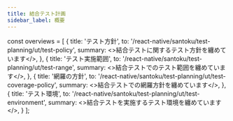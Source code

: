 ```yaml
---
title: 結合テスト計画
sidebar_label: 概要
---
```


<!-- textlint-disable ja-technical-writing/sentence-length,ja-technical-writing/max-comma,ja-spacing/ja-no-space-around-parentheses,jtf-style/3.3.かっこ類と隣接する文字の間のスペースの有無,ja-technical-writing/ja-no-mixed-period,ja-technical-writing/no-unmatched-pair -->

const overviews = [
  {
    title: 'テスト方針',
    to: '/react-native/santoku/test-planning/ut/test-policy',
    summary: <>結合テストに関するテスト方針を纏めています</>,
  },
  {
    title: 'テスト実施範囲',
    to: '/react-native/santoku/test-planning/ut/test-range',
    summary: <>結合テストでのテスト範囲を纏めています</>,
  },
  {
    title: '網羅の方針',
    to: '/react-native/santoku/test-planning/ut/test-coverage-policy',
    summary: <>結合テストでの網羅方針を纏めています</>,
  },
  {
    title: 'テスト環境',
    to: '/react-native/santoku/test-planning/ut/test-environment',
    summary: <>結合テストを実施するテスト環境を纏めています</>,
  }
];

<PageList overviews={overviews} colSize={12} />

<!-- textlint-enable ja-technical-writing/sentence-length,ja-technical-writing/max-comma,ja-spacing/ja-no-space-around-parentheses,jtf-style/3.3.かっこ類と隣接する文字の間のスペースの有無,ja-technical-writing/ja-no-mixed-period,ja-technical-writing/no-unmatched-pair -->
